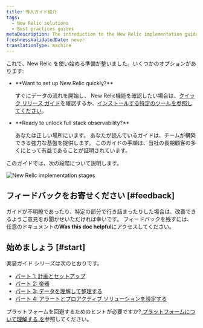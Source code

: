```yaml
---
title: 導入ガイド紹介
tags:
  - New Relic solutions
  - Best practices guides
metaDescription: The introduction to the New Relic implementation guide.
freshnessValidatedDate: never
translationType: machine
---
```


これで、New Relic を使い始める準備が整いました。いくつかのオプションがあります:

* <DNT>
    **Want to set up New Relic quickly?**
  </DNT>

  すぐにデータの流れを開始し、 New Relic機能を確認したい場合は、[クイック リリース ガイド](/docs/new-relic-solutions/get-started/quick-launch-guide)を確認するか、[インストールする特定のツールを参照してください](https://newrelic.com/instant-observability)。

* <DNT>
    **Ready to unlock full stack observability?**
  </DNT>

  あなたは正しい場所にいます。 あなたが読んでいるガイドは、チームが構築できる強力な基盤を提供します。 このガイドの手順は、当社の長期顧客の多くにとって有益であることが証明されています。

このガイドでは、次の段階について説明します。

<img
  title="New Relic implementation stages"
  alt="New Relic implementation stages"
  src="/images/apm_diagram_implementation-guide-stages.webp"
/>

## フィードバックをお寄せください [#feedback]

ガイドが不明瞭であったり、特定の部分で行き詰まったりした場合は、改善できるようご意見をお聞かせいただければ幸いです。 フィードバックを残すには、任意のドキュメントの<DNT>**Was this doc helpful**</DNT>にアクセスしてください。

## 始めましょう [#start]

実装ガイド シリーズは次のとおりです。

* [パート 1: 計画とセットアップ](/docs/new-relic-solutions/get-started/implementation-guide-planning-setup)
* [パート 2: 楽器](/docs/new-relic-solutions/get-started/implementation-guide-instrument)
* [パート 3: データを理解して整理する](/docs/new-relic-solutions/get-started/implementation-guide-organize-data)
* [パート 4: アラートとプロアクティブ ソリューションを設定する](/docs/new-relic-solutions/get-started/implementation-guide-alerting-proactive-solutions)

プラットフォームを回避するためのヒントが必要ですか?[ プラットフォームについて理解する を](/docs/new-relic-solutions/new-relic-one/introduction-new-relic-platform)参照してください。
